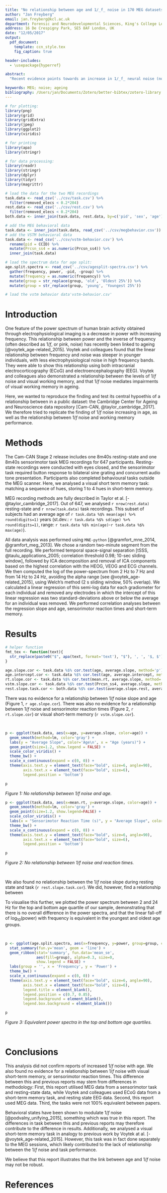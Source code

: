 ```yaml
---
title: "No relationship between age and 1/_f_ noise in 170 MEG datasets"
author: "Jan Freyberg"
email: jan.freyberg@kcl.ac.uk
department: Forensic and Neurodevelopmental Sciences, King's College London
address: 16 De Crespigny Park, SE5 8AF London, UK
date: "12/05/2017"
output:
  pdf_document:
    template: ccn_style.tex
    fig_caption: true

header-includes:
  - \usepackage{hyperref}

abstract: 
  "Recent evidence points towards an increase in 1/_f_ neural noise (noise with decreasing power in higher frequency bands) with age. Previous evidence related this increase to a decrease in working memory performance. Here, we attempted to replicate previous findings with data from the Cam-CAN project. We used two minutes of a resting-state recording to estimate the power-spectral density of neural activity. We then correlated the $\\mathbf{\\beta}$ of a regression of noise on frequency with age, sensorimotor reaction times, and short-term memory performance. We were unable to reproduce previously demonstrated increases in 1/_f_ noise with age, as well as a relationship with working memory performance, indicating that an increase of 1/_f_ noise is not a universal phenomenon and may be task-dependent."

keywords: MEG; noise; ageing
bibliography: /Users/jan/Documents/Zotero/better-bibtex/zotero-library.bib
---
```


```r
# for plotting:
library(png)
library(grid)
library(gridExtra)
library(jpeg)
library(ggplot2)
library(viridis)

# for printing
library(apa)
library(stringr)

# for data processing:
library(readr)
library(stringr)
library(dplyr)
library(tidyr)
library(magrittr)

# load the data for the two MEG recordings
task.data <- read_csv('../csv/task.csv') %>%
  filter(removed_elecs < 0.2*204)
rest.data <- read_csv('../csv/rest.csv') %>%
  filter(removed_elecs < 0.2*204)
both.data <- inner_join(task.data, rest.data, by=c('pid', 'sex', 'age'), suffix=c('.task', '.rest'))

# add the MEG behavioral data
task.data <- inner_join(task.data, read_csv('../csv/megbehavior.csv'))
# add the VSTM behavioral data
task.data <- read_csv('../csv/vstm-behavior.csv') %>%
  rename(pid = CCID) %>%
  mutate(Prcsn_ss4 = as.numeric(Prcsn_ss4)) %>%
  inner_join(task.data)

# load the spectrum data for age split:
age.split.spectra <- read_csv('../csv/agesplit-spectra.csv') %>%
  gather(frequency, power, -pid, -group) %>%
  mutate(frequency = as.numeric(frequency)) %>%
  mutate(group = str_replace(group, 'old', 'Oldest 25%')) %>%
  mutate(group = str_replace(group, 'young', 'Youngest 25%'))

# load the vstm behavior data'vstm-behavior.csv'

```

# Introduction

One feature of the power spectrum of human brain activity obtained through electrophysiological imaging is a decrease in power with increasing frequency. This relationship between power and the inverse of frequency (often described as 1/_f_, or pink, noise) has recently been linked to ageing [@voytek_age-related_2015]. Voytek and colleagues found that the linear relationship between frequency and noise was steeper in younger individuals, with less electrophysiological noise in high frequency bands. They were able to show this relationship using both intracranial electrocorticography (ECoG) and electroencephalography (EEG). Voytek and colleagues also demonstrated a relationship between the levels of 1/_f_ noise and visual working memory, and that 1/_f_ noise mediates impairments of visual working memory in ageing.

Here, we wanted to reproduce the finding and test its central hypoethis of a relationship between  in a public dataset: the Cambridge Center for Ageing and Neuroscience data repository [Cam-CAN, @taylor_cambridge_2017]. We therefore tried to replicate the finding of 1/_f_ noise increasing in age, as well as the relationship between 1/_f_ noise and working memory performance.

# Methods

The Cam-CAN Stage 2 release includes one 8m40s resting-state and one 8m40s sensorimotor task MEG recordings for 647 participants. Resting-state recordings were conducted with eyes closed, and the sensorimotor task required button response to bilateral sine grating and concurrent audio tone presentation. Participants also completed behavioural tasks outside the MEG scanner. Here, we analysed a visual short term memory task: matching a sequence of hues, storing 1 to 4 hues in short-term memory.

MEG recording methods are fully described in Taylor et al. [-@taylor_cambridge_2017]. Out of 647, we analysed `r nrow(rest.data)` resting-state and `r nrow(task.data)` task recordings. This subset of subjects had an average age of `r task.data %$% mean(age) %>% round(digits=1)` years (st.dev.: `r task.data %$% sd(age) %>% round(digits=1)`, range: `r task.data %$% min(age)`-`r task.data %$% max(age)`).

All data analysis was performed using `MNE-python` [@gramfort_mne_2014, @gramfort_meg_2013]. We chose a random two-minute segment from the full recording. We performed temporal space-signal separation [tSSS, @taulu_applications_2005; correlation threshold 0.98; 10-sec sliding window], followed by ICA decomposition and removal of ICA components based on the highest correlation with the HEOG, VEOG and ECG channels. We then computed the log of the power-spectrum from 2 Hz to 7 Hz and from 14 Hz to 24 Hz, avoiding the alpha range [see @voytek_age-related_2015], using Welch's method (2 s sliding window, 50% overlap). We calculated a linear regression of this semi-log data for each gradiometer for each individual and removed any electrodes in which the intercept of this linear regression was two standard-deviations above or below the average for an individual was removed. We performed correlation analyses between the regression slope and age, sensorimotor reaction times and short-term memory.

# Results

```r
# helper function
fmt_tex <- function(text){
  str_replace(paste0("$", apa(text, format='text'), "$"), ', ', '$, $')
}

age.slope.cor <- task.data %$% cor.test(age, average.slope, method='p') %>% fmt_tex()
age.intercept.cor <- task.data %$% cor.test(age, average.intercept, method='p') %>% fmt_tex()
rt.slope.cor <- task.data %$% cor.test(mean.rt, average.slope, method='p') %>% fmt_tex()
vstm.slope.cor <- task.data %$% cor.test(Prcsn_ss4, average.slope, method='p') %>% fmt_tex()
rest.slope.task.cor <- both.data %$% cor.test(average.slope.rest, average.slope.task, method='p') %>% fmt_tex()

```

There was no evidence for a relationship between 1/_f_ noise slope and age (Figure 1, `r age.slope.cor`). There was also no evidence for a relationship between 1/_f_ noise and sensorimotor reaction times (Figure 2, `r rt.slope.cor`) or visual short-term memory (`r vstm.slope.cor`).

&nbsp;

```r
p <- ggplot(task.data, aes(x=age, y=average.slope, color=age)) +
  geom_smooth(method=lm, color='gray') +
  labs(y = "Average Slope", color='Age\n', x = "Age (years)") +
  geom_point(size=1.2, show.legend = FALSE) +
  scale_color_viridis() +
  theme_bw() +
  scale_x_continuous(expand = c(0, 0)) +
  theme(axis.text.y = element_text(face="bold", size=6, angle=90),
        axis.text.x = element_text(face="bold", size=6),
        legend.position = 'bottom')

p
```
_Figure 1: No relationship between 1/f noise and age._

```r
p <- ggplot(task.data, aes(x=mean.rt, y=average.slope, color=age)) +
  geom_smooth(method=lm, color='gray') +
  geom_point(size=1.2, show.legend=FALSE) +
  scale_color_viridis() +
  labs(x = "Sensorimotor Reaction Time (s)", y = "Average Slope", color='Age\n') +
  theme_bw() +
  scale_x_continuous(expand = c(0, 0)) +
  theme(axis.text.y = element_text(face="bold", size=6, angle=90),
        axis.text.x = element_text(face="bold", size=6),
        legend.position = 'bottom')

p
```
_Figure 2: No relationship between 1/f noise and reaction times._

&nbsp;

We also found no relationship between the 1/_f_ noise slope during resting state and task (`r rest.slope.task.cor`). We did, however, find a relationship between 

To visualise this further, we plotted the power spectrum between 2 and 24 Hz for the top and bottom age quartile of our sample, demonstrating that there is no overall difference in the power spectra, and that the linear fall-off of log$_{10}$(power) with frequency is equivalent in the youngest and oldest age groups.

&nbsp;

```r
p <- ggplot(age.split.spectra, aes(x=frequency, y=power, group=group, color=group)) +
  stat_summary(fun.y='mean', geom = 'line') +
  geom_ribbon(stat='summary', fun.data='mean_se',
              aes(fill=group), alpha=0.3, size=0,
              show.legend = FALSE) +
  labs(group = '', x = 'Frequency', y = 'Power') +
  theme_bw() +
  scale_x_continuous(expand = c(0, 0)) +
  theme(axis.text.y = element_text(face="bold", size=6, angle=90),
        axis.text.x = element_text(face="bold", size=6),
        legend.title = element_blank(),
        legend.position = c(0.7, 0.85),
        legend.background = element_blank(),
        legend.box.background = element_blank())

p
```
_Figure 3: Equivalent power spectra in the top and bottom age quartiles._

&nbsp;

# Conclusions

This analysis did not confirm reports of increased 1/_f_ noise with age. We also found no evidence for a relationship between 1/_f_ noise with visual short-term memory, or sensorimotor reaction times. This difference between this and previous reports may stem from differences in methodology: First, this report utilised MEG data from a sensorimotor task and resting-state data, while Voytek and colleagues used ECoG data from a short-term memory task, and resting state EEG data. Second, this report used MEG data. Third, the tasks were not 100% equivalent between papers.

Behavioral states have been shown to modulate 1/_f_ noise [@podvalny_unifying_2015], something which was true in this report. The differences in task between this and previous reports may therefore contribute to the difference in results. Additionally, we analysed a visual short-term memory task in analogy to previous work by Voytek at al. [-@voytek_age-related_2015]. However, this task was in fact done separately to the MEG sessions, which likely contributed to the lack of relationship between the 1/_f_ noise and task performance.

We believe that this report illustrates that the link between age and 1/_f_ noise may not be robust.

# References
